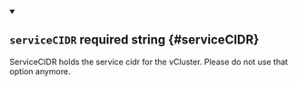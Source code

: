 


<details className="config-field" data-expandable="false" open>
<summary>

## `serviceCIDR` <span className="config-field-required" data-required="true">required</span> <span className="config-field-type">string</span> <span className="config-field-default"></span> <span className="config-field-enum"></span> {#serviceCIDR}

ServiceCIDR holds the service cidr for the vCluster. Please do not use that option anymore.

</summary>



</details>
